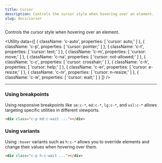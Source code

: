 ```yaml
---
title: Cursor
description: Controls the cursor style when hovering over an element.
slug: docs/cursor
---
```



Controls the cursor style when hovering over an element.

<Utility
  data={[
    {
        className: 'c-auto',
        properties: [
            'cursor: auto;'
        ]
    },
    {
        className: 'c-p',
        properties: [
            'cursor: pointer;'
        ]
    },
    {
        className: 'c-t',
        properties: [
            'cursor: text;'
        ]
    },
    {
        className: 'c-m',
        properties: [
            'cursor: move;'
        ]
    },
    {
        className: 'c-na',
        properties: [
            'cursor: not-allowed;'
        ]
    },
    {
        className: 'c-c',
        properties: [
            'cursor: crosshair;'
        ]
    },
    {
        className: 'c-h',
        properties: [
            'cursor: help;'
        ]
    },
    {
        className: 'c-er',
        properties: [
            'cursor: e-resize;'
        ]
    },
    {
        className: 'c-nr',
        properties: [
            'cursor: n-resize;'
        ]
    },
    {
        className: 'c-w',
        properties: [
            'cursor: wait;'
        ]
    }
  ]}
/>

---

### Using breakpoints

Using responsive breakpoints like `sm:c-*`, `md:c-*`, `lg:c-*`, and `xxl:c-*` allows targeting specific utilities in different viewports.

```html "md:c-wait"
<div class="c-p md:c-wait ..."></div>
```

### Using variants

Using `:hover` variants such as `h:c-*` allows you to override elements and change their values when hovering over them.

```html "h:c-wait"
<div class="c-p h:c-wait ..."></div>
```
